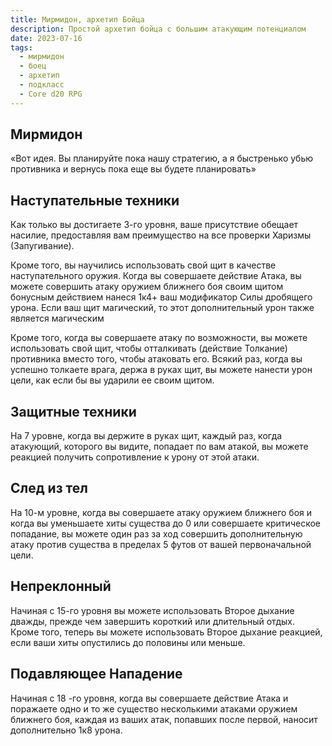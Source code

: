 ```yaml
---
title: Мирмидон, архетип Бойца
description: Простой архетип бойца с большим атакующим потенциалом
date: 2023-07-16
tags:
  - мирмидон
  - боец
  - архетип
  - подкласс
  - Core d20 RPG
---
```


## Мирмидон

«Вот идея. Вы планируйте пока нашу стратегию, а я быстренько убью противника и вернусь пока еще вы будете планировать»

## Наступательные техники
Как только вы достигаете 3-го уровня, ваше присутствие обещает насилие, предоставляя вам преимущество на все проверки Харизмы (Запугивание).

Кроме того, вы научились использовать свой щит в качестве наступательного оружия. Когда вы совершаете действие Атака, вы можете совершить атаку оружием ближнего боя своим щитом бонусным действием нанеся 1к4+ ваш модификатор Силы дробящего урона. Если ваш щит магический, то этот дополнительный урон также является магическим

Кроме того, когда вы совершаете атаку по возможности, вы можете использовать свой щит, чтобы отталкивать (действие Толкание)  противника вместо того, чтобы атаковать его. Всякий раз, когда вы успешно толкаете врага, держа в руках щит, вы можете нанести урон цели, как если бы вы ударили ее своим щитом.

## Защитные техники
На 7 уровне, когда вы держите в руках щит, каждый раз, когда атакующий, которого вы видите, попадает по вам атакой, вы можете реакцией получить сопротивление к урону от этой атаки.

## След из тел
На 10-м уровне, когда вы совершаете атаку оружием ближнего боя и когда вы уменьшаете хиты существа до 0 или совершаете критическое попадание, вы можете один раз за ход совершить дополнительную атаку против существа в пределах 5 футов от вашей первоначальной цели.

## Непреклонный
Начиная с 15-го уровня вы можете использовать Второе дыхание дважды, прежде чем завершить короткий или длительный отдых. Кроме того, теперь вы можете использовать Второе дыхание реакцией, если ваши хиты опустились до половины или меньше.

## Подавляющее Нападение
Начиная с 18 -го уровня, когда вы совершаете действие Атака и поражаете одно и то же существо несколькими атаками оружием ближнего боя, каждая из ваших атак, попавших после первой, наносит дополнительно 1к8 урона.